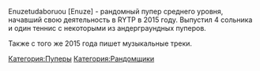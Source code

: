 
Enuzetudaboruou [Enuze] - рандомный пупер среднего уровня, начавший свою деятельность в RYTP в 2015 году. Выпустил 4 сольника и один теннис с некоторыми из андерграундных пуперов.

Также с того же 2015 года пишет музыкальные треки.

{{Инфобокс_для_пуперов|title2 = Enuzetodaboruou [Enuze]|другие_ники = NZWO!, MegaBlazeTV, Super Maity, Bogdanor111, Claes Van Dijk|image3 = PicsArt 04-12-08.09.39.jpg|сферы_творчества = Пупер-рандомщик и композитор|год_начала = 2014 (создал канал)
2015 (начал делать пупы и музыку)|имя_фамилия = Богдан Березин|дата_рождения = 25.02.2002|место_проживания = Россия|ссылки = https://www.youtube.com/channel/UC7rhhtdQeoy09a5LYWc0iTw - канал
https://vk.com/cvdart - паблик}}
[[Категория:Пуперы]]
[[Категория:Рандомщики]]